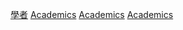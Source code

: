{{Categories by country|nocat}}
{{Commonscat|Academics by country}}

[[Category:學者|]]
[[Category:各國職業人物|Academics]]
[[Category:按國籍分類|Academics]]
[[Category:各國學術|Academics]]
